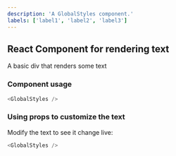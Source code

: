```yaml
---
description: 'A GlobalStyles component.'
labels: ['label1', 'label2', 'label3']
---
```



## React Component for rendering text

A basic div that renders some text

### Component usage
```js
<GlobalStyles />
```

### Using props to customize the text

Modify the text to see it change live:
```js live
<GlobalStyles />
```
